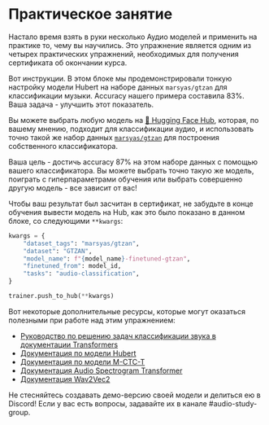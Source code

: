 # Практическое занятие

Настало время взять в руки несколько Аудио моделей и применить на практике то, чему вы научились.
Это упражнение является одним из четырех практических упражнений, необходимых для получения сертификата об окончании курса.

Вот инструкции.
В этом блоке мы продемонстрировали тонкую настройку модели Hubert на наборе данных `marsyas/gtzan` для классификации музыки. Accuracy нашего примера составила 83%.
Ваша задача - улучшить этот показатель.

Вы можете выбрать любую модель на [🤗 Hugging Face Hub](https://huggingface.co/models), которая, по вашему мнению, подходит для классификации аудио, и использовать
точно такой же набор данных [`marsyas/gtzan`](https://huggingface.co/datasets/marsyas/gtzan) для построения собственного классификатора.

Ваша цель - достичь accuracy 87% на этом наборе данных с помощью вашего классификатора. Вы можете выбрать точно такую же модель, поиграть с гиперпараметрами обучения
или выбрать совершенно другую модель - все зависит от вас!

Чтобы ваш результат был засчитан в сертификат, не забудьте в конце обучения вывести модель на Hub, как это было показано в данном блоке,
со следующими `**kwargs`:

```python
kwargs = {
    "dataset_tags": "marsyas/gtzan",
    "dataset": "GTZAN",
    "model_name": f"{model_name}-finetuned-gtzan",
    "finetuned_from": model_id,
    "tasks": "audio-classification",
}

trainer.push_to_hub(**kwargs)
```

Вот некоторые дополнительные ресурсы, которые могут оказаться полезными при работе над этим упражнением:
* [Руководство по решению задач классификации звука в документации Transformers](https://huggingface.co/docs/transformers/tasks/audio_classification)
* [Документация по модели Hubert](https://huggingface.co/docs/transformers/model_doc/hubert)
* [Документация по модели M-CTC-T](https://huggingface.co/docs/transformers/model_doc/mctct)
* [Документация Audio Spectrogram Transformer](https://huggingface.co/docs/transformers/model_doc/audio-spectrogram-transformer)
* [Документация Wav2Vec2](https://huggingface.co/docs/transformers/model_doc/wav2vec2)

Не стесняйтесь создавать демо-версию своей модели и делиться ею в Discord! Если у вас есть вопросы, задавайте их в канале #audio-study-group.